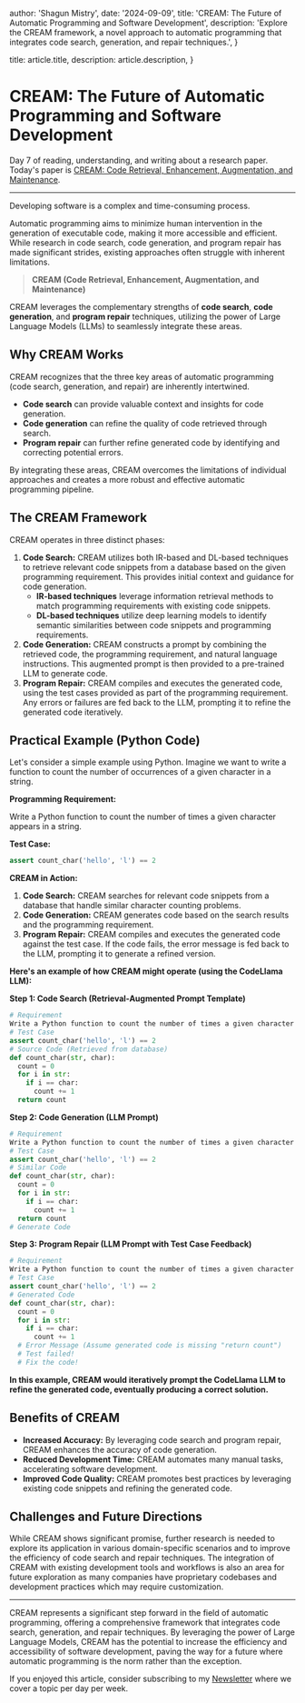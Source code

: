 
  author: 'Shagun Mistry',
  date: '2024-09-09',
  title: 'CREAM: The Future of Automatic Programming and Software Development',
  description:
    'Explore the CREAM framework, a novel approach to automatic programming that integrates code search, generation, and repair techniques.',
}

  title: article.title,
  description: article.description,
}


# CREAM: The Future of Automatic Programming and Software Development

Day 7 of reading, understanding, and writing about a research paper. Today's paper is [CREAM: Code Retrieval, Enhancement, Augmentation, and Maintenance](https://arxiv.org/pdf/2409.03267.pdf).

---

Developing software is a complex and time-consuming process. 

Automatic programming aims to minimize human intervention in the generation of executable code, making it more accessible and efficient. While research in code search, code generation, and program repair has made significant strides, existing approaches often struggle with inherent limitations.

> **CREAM (Code Retrieval, Enhancement, Augmentation, and Maintenance)**

CREAM leverages the complementary strengths of **code search**, **code generation**, and **program repair** techniques, utilizing the power of Large Language Models (LLMs) to seamlessly integrate these areas. 

## Why CREAM Works

CREAM recognizes that the three key areas of automatic programming (code search, generation, and repair) are inherently intertwined. 

* **Code search** can provide valuable context and insights for code generation. 
* **Code generation** can refine the quality of code retrieved through search.
* **Program repair** can further refine generated code by identifying and correcting potential errors.

By integrating these areas, CREAM overcomes the limitations of individual approaches and creates a more robust and effective automatic programming pipeline.

## The CREAM Framework

CREAM operates in three distinct phases:

1. **Code Search:**  CREAM utilizes both IR-based and DL-based techniques to retrieve relevant code snippets from a database based on the given programming requirement. This provides initial context and guidance for code generation.
    - **IR-based techniques** leverage information retrieval methods to match programming requirements with existing code snippets.
    - **DL-based techniques** utilize deep learning models to identify semantic similarities between code snippets and programming requirements.
2. **Code Generation:** CREAM constructs a prompt by combining the retrieved code, the programming requirement, and natural language instructions. This augmented prompt is then provided to a pre-trained LLM to generate code. 
3. **Program Repair:** CREAM compiles and executes the generated code, using the test cases provided as part of the programming requirement.  Any errors or failures are fed back to the LLM, prompting it to refine the generated code iteratively.

## Practical Example (Python Code)

Let's consider a simple example using Python. Imagine we want to write a function to count the number of occurrences of a given character in a string. 

**Programming Requirement:**

Write a Python function to count the number of times a given character appears in a string.

**Test Case:**

```python
assert count_char('hello', 'l') == 2
```

**CREAM in Action:**

1. **Code Search:** CREAM searches for relevant code snippets from a database that handle similar character counting problems.
2. **Code Generation:** CREAM generates code based on the search results and the programming requirement.
3. **Program Repair:** CREAM compiles and executes the generated code against the test case. If the code fails, the error message is fed back to the LLM, prompting it to generate a refined version. 

**Here's an example of how CREAM might operate (using the CodeLlama LLM):**

**Step 1: Code Search (Retrieval-Augmented Prompt Template)**

```python
# Requirement
Write a Python function to count the number of times a given character appears in a string.
# Test Case
assert count_char('hello', 'l') == 2
# Source Code (Retrieved from database)
def count_char(str, char):
  count = 0
  for i in str:
    if i == char:
      count += 1
  return count 
```

**Step 2: Code Generation (LLM Prompt)**

```python
# Requirement
Write a Python function to count the number of times a given character appears in a string.
# Test Case
assert count_char('hello', 'l') == 2
# Similar Code 
def count_char(str, char):
  count = 0
  for i in str:
    if i == char:
      count += 1
  return count 
# Generate Code
```

**Step 3: Program Repair (LLM Prompt with Test Case Feedback)**

```python
# Requirement
Write a Python function to count the number of times a given character appears in a string.
# Test Case
assert count_char('hello', 'l') == 2
# Generated Code 
def count_char(str, char):
  count = 0
  for i in str:
    if i == char:
      count += 1
  # Error Message (Assume generated code is missing "return count")
  # Test failed!  
  # Fix the code!
```

**In this example, CREAM would iteratively prompt the CodeLlama LLM to refine the generated code, eventually producing a correct solution.**

## Benefits of CREAM

* **Increased Accuracy:** By leveraging code search and program repair, CREAM enhances the accuracy of code generation.
* **Reduced Development Time:** CREAM automates many manual tasks, accelerating software development.
* **Improved Code Quality:** CREAM promotes best practices by leveraging existing code snippets and refining the generated code.

## Challenges and Future Directions

While CREAM shows significant promise, further research is needed to explore its application in various domain-specific scenarios and to improve the efficiency of code search and repair techniques.
The integration of CREAM with existing development tools and workflows is also an area for future exploration as many companies have proprietary codebases and development practices which may require customization. 

---

CREAM represents a significant step forward in the field of automatic programming, offering a comprehensive framework that integrates code search, generation, and repair techniques. By leveraging the power of Large Language Models, CREAM has the potential to increase the efficiency and accessibility of software development, paving the way for a future where automatic programming is the norm rather than the exception.

If you enjoyed this article, consider subscribing to my [Newsletter](https://shaguns-newsletter.beehiiv.com/subscribe) where we cover a topic per day per week.
